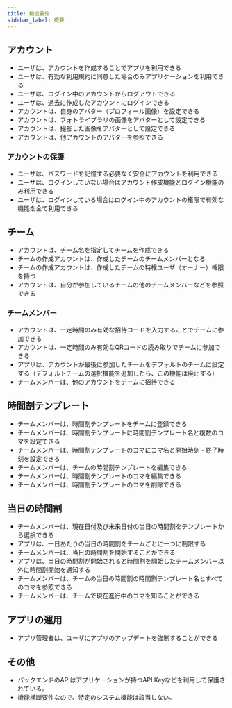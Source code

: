 ```yaml
---
title: 機能要件
sidebar_label: 概要
---
```


## アカウント

- ユーザは、アカウントを作成することでアプリを利用できる
-  ユーザは、有効な利用規約に同意した場合のみアプリケーションを利用できる
-  ユーザは、ログイン中のアカウントからログアウトできる
-  ユーザは、過去に作成したアカウントにログインできる
-  アカウントは、自身のアバター（プロフィール画像）を設定できる
-  アカウントは、フォトライブラリの画像をアバターとして設定できる
-  アカウントは、撮影した画像をアバターとして設定できる
-  アカウントは、他アカウントのアバターを参照できる

### アカウントの保護

-  ユーザは、パスワードを記憶する必要なく安全にアカウントを利用できる
-  ユーザは、ログインしていない場合はアカウント作成機能とログイン機能のみ利用できる
-  ユーザは、ログインしている場合はログイン中のアカウントの権限で有効な機能を全て利用できる

## チーム

-  アカウントは、チーム名を指定してチームを作成できる
-  チームの作成アカウントは、作成したチームのチームメンバーとなる
-  チームの作成アカウントは、作成したチームの特権ユーザ（オーナー）権限を持つ
-  アカウントは、自分が参加しているチームの他のチームメンバーなどを参照できる

### チームメンバー

-  アカウントは、一定時間のみ有効な招待コードを入力することでチームに参加できる
-  アカウントは、一定時間のみ有効なQRコードの読み取りでチームに参加できる
-  アプリは、アカウントが最後に参加したチームをデフォルトのチームに設定する（デフォルトチームの選択機能を追加したら、この機能は廃止する）
-  チームメンバーは、他のアカウントをチームに招待できる

## 時間割テンプレート

-  チームメンバーは、時間割テンプレートをチームに登録できる
-  チームメンバーは、時間割テンプレートに時間割テンプレート名と複数のコマを設定できる
-  チームメンバーは、時間割テンプレートのコマにコマ名と開始時刻・終了時刻を設定できる
-  チームメンバーは、チームの時間割テンプレートを編集できる
-  チームメンバーは、時間割テンプレートのコマを編集できる
-  チームメンバーは、時間割テンプレートのコマを削除できる

## 当日の時間割

-  チームメンバーは、現在日付及び未来日付の当日の時間割をテンプレートから選択できる
-  アプリは、一日あたりの当日の時間割をチームごとに一つに制限する
-  チームメンバーは、当日の時間割を開始することができる
-  アプリは、当日の時間割が開始されると時間割を開始したチームメンバー以外に時間割開始を通知する
-  チームメンバーは、チームの当日の時間割の時間割テンプレート名とすべてのコマを参照できる
-  チームメンバーは、チームで現在進行中のコマを知ることができる

## アプリの運用

-  アプリ管理者は、ユーザにアプリのアップデートを強制することができる

## その他

-  バックエンドのAPIはアプリケーションが持つAPI Keyなどを利用して保護されている。
  - 機能横断要件なので、特定のシステム機能は該当しない。
